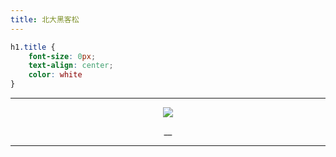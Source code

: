 ```yaml
---
title: 北大黑客松
---
```

```css
h1.title {
    font-size: 0px;
    text-align: center;
    color: white
}
```
___
<center>
<img src="asset/2020banner.jpg">
<center>
__

___

